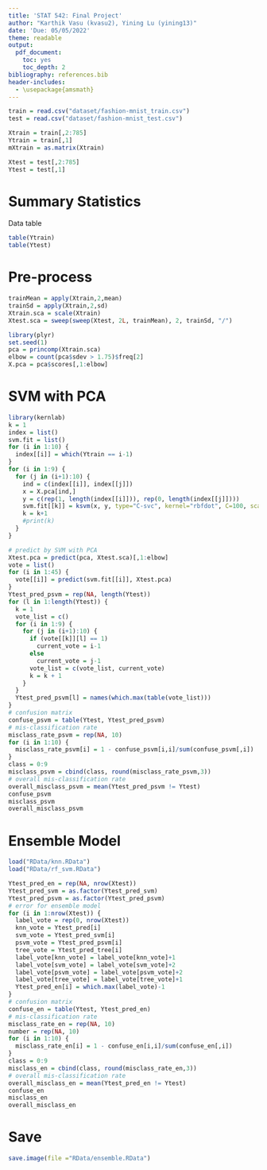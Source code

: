```yaml
---
title: 'STAT 542: Final Project'
author: "Karthik Vasu (kvasu2), Yining Lu (yining13)"
date: 'Due: 05/05/2022'
theme: readable
output:
  pdf_document:
    toc: yes
    toc_depth: 2
bibliography: references.bib
header-includes:
  - \usepackage{amsmath}
---
```


```r
train = read.csv("dataset/fashion-mnist_train.csv")
test = read.csv("dataset/fashion-mnist_test.csv")
```

```r
Xtrain = train[,2:785]
Ytrain = train[,1]
mXtrain = as.matrix(Xtrain)

Xtest = test[,2:785]
Ytest = test[,1]
```

# Summary Statistics

Data table

```r
table(Ytrain)
table(Ytest)
```

# Pre-process

```r
trainMean = apply(Xtrain,2,mean)
trainSd = apply(Xtrain,2,sd)
Xtrain.sca = scale(Xtrain)
Xtest.sca = sweep(sweep(Xtest, 2L, trainMean), 2, trainSd, "/")
```

```r
library(plyr)
set.seed(1)
pca = princomp(Xtrain.sca)
elbow = count(pca$sdev > 1.75)$freq[2]
X.pca = pca$scores[,1:elbow]
```

# SVM with PCA

```r
library(kernlab)
k = 1
index = list()
svm.fit = list()
for (i in 1:10) {
  index[[i]] = which(Ytrain == i-1)
}
for (i in 1:9) {
  for (j in (i+1):10) {
    ind = c(index[[i]], index[[j]])
    x = X.pca[ind,]
    y = c(rep(1, length(index[[i]])), rep(0, length(index[[j]])))
    svm.fit[[k]] = ksvm(x, y, type="C-svc", kernel="rbfdot", C=100, scaled=c())
    k = k+1
    #print(k)
  }
}
```

```r
# predict by SVM with PCA
Xtest.pca = predict(pca, Xtest.sca)[,1:elbow]
vote = list()
for (i in 1:45) {
  vote[[i]] = predict(svm.fit[[i]], Xtest.pca)
}
Ytest_pred_psvm = rep(NA, length(Ytest))
for (l in 1:length(Ytest)) {
  k = 1
  vote_list = c()
  for (i in 1:9) {
    for (j in (i+1):10) {
      if (vote[[k]][l] == 1)
        current_vote = i-1
      else
        current_vote = j-1
      vote_list = c(vote_list, current_vote)
      k = k + 1
    }
  }
  Ytest_pred_psvm[l] = names(which.max(table(vote_list)))
}
# confusion matrix
confuse_psvm = table(Ytest, Ytest_pred_psvm)
# mis-classification rate
misclass_rate_psvm = rep(NA, 10)
for (i in 1:10) {
  misclass_rate_psvm[i] = 1 - confuse_psvm[i,i]/sum(confuse_psvm[,i])
}
class = 0:9
misclass_psvm = cbind(class, round(misclass_rate_psvm,3))
# overall mis-classification rate
overall_misclass_psvm = mean(Ytest_pred_psvm != Ytest)
confuse_psvm
misclass_psvm
overall_misclass_psvm
```

# Ensemble Model

```r
load("RData/knn.RData")
load("RData/rf_svm.RData")
```

```r
Ytest_pred_en = rep(NA, nrow(Xtest))
Ytest_pred_svm = as.factor(Ytest_pred_svm)
Ytest_pred_psvm = as.factor(Ytest_pred_psvm)
# error for ensemble model
for (i in 1:nrow(Xtest)) {
  label_vote = rep(0, nrow(Xtest))
  knn_vote = Ytest_pred[i]
  svm_vote = Ytest_pred_svm[i]
  psvm_vote = Ytest_pred_psvm[i]
  tree_vote = Ytest_pred_tree[i]
  label_vote[knn_vote] = label_vote[knn_vote]+1
  label_vote[svm_vote] = label_vote[svm_vote]+2
  label_vote[psvm_vote] = label_vote[psvm_vote]+2
  label_vote[tree_vote] = label_vote[tree_vote]+1
  Ytest_pred_en[i] = which.max(label_vote)-1
}
# confusion matrix
confuse_en = table(Ytest, Ytest_pred_en)
# mis-classification rate
misclass_rate_en = rep(NA, 10)
number = rep(NA, 10)
for (i in 1:10) {
  misclass_rate_en[i] = 1 - confuse_en[i,i]/sum(confuse_en[,i])
}
class = 0:9
misclass_en = cbind(class, round(misclass_rate_en,3))
# overall mis-classification rate
overall_misclass_en = mean(Ytest_pred_en != Ytest)
confuse_en
misclass_en
overall_misclass_en
```

# Save

```r
save.image(file ="RData/ensemble.RData")
```